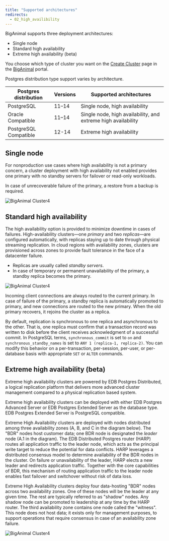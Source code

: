 ```yaml
---
title: "Supported architectures"
redirects:
  - 02_high_availibility
---
```


BigAnimal supports three deployment architectures: 
- Single node
- Standard high availability
- Extreme high availability (beta)

You choose which type of cluster you want on the [Create Cluster](https://portal.biganimal.com/create-cluster) page in the [BigAnimal](https://portal.biganimal.com) portal.  

Postgres distribution type support varies by architecture.

| Postgres distribution        | Versions     | Supported architectures                                       |
| ---------------------------- | ------------ | ------------------------------------------------------------- |
| PostgreSQL                   | 11–14        | Single node, high availability                                |
| Oracle Compatible            | 11–14        | Single node, high availability, and extreme high availability |
| PostgreSQL Compatible        | 12-14        | Extreme high availability                                     |

## Single node

For nonproduction use cases where high availability is not a primary concern, a cluster deployment with high availability not enabled provides one primary with no standby servers for failover or read-only workloads. 

In case of unrecoverable failure of the primary, a restore from a backup is required. 

![*BigAnimal Cluster4*](images/Single-Node-Diagram-2x.png)

## Standard high availability

The high availability option is provided to minimize downtime in cases of failures. High-availability clusters—one *primary* and two *replicas*—are configured automatically, with replicas staying up to date through physical streaming replication. In cloud regions with availability zones, clusters are provisioned across zones to provide fault tolerance in the face of a datacenter failure.

-   Replicas are usually called *standby servers*. 
-   In case of temporary or permanent unavailability of the primary, a standby replica becomes the primary.

![*BigAnimal Cluster4*](images/HA-diagram-2x.png)

Incoming client connections are always routed to the current primary. In case of failure of the primary, a standby replica is automatically promoted to primary, and new connections are routed to the new primary. When the old primary recovers, it rejoins the cluster as a replica.

By default, replication is synchronous to one replica and asynchronous to the other. That is, one replica must confirm that a transaction record was written to disk before the client receives acknowledgment of a successful commit. In PostgreSQL terms, `synchronous_commit` is set to `on` and `synchronous_standby_names` is set to `ANY 1 (replica-1, replica-2)`. You can modify this behavior on a per-transaction, per-session, per-user, or per-database basis with appropriate `SET` or `ALTER` commands.

## Extreme high availability (beta)

Extreme high availability clusters are powered by EDB Postgres Distributed, a logical replication platform that delivers more advanced cluster management compared to a physical replication based system. 

Extreme high availability clusters can be deployed with either EDB Postgres Advanced Server or EDB Postgres Extended Server as the database type. EDB Postgres Extended Server is PostgreSQL compatible. 

Extreme High Availability clusters are deployed with nodes distributed among three availability zones (A, B, and C in the diagram below). The "BDR" nodes host customer data; one BDR node is designated the *leader* node (A.1 in the diagram). The EDB Distributed Postgres router (HARP) routes all application traffic to the leader node, which acts as the principal write target to reduce the potential for data conflicts. HARP leverages a distributed consensus model to determine availability of the BDR nodes in the cluster. On failure or unavailability of the leader, HARP elects a new leader and redirects application traffic. Together with the core capabilities of BDR, this mechanism of routing application traffic to the leader node enables fast failover and switchover without risk of data loss. 

Extreme High Availability clusters deploy four data-hosting "BDR" nodes across two availability zones. One of these nodes will be the leader at any given time. The rest are typically referred to as "shadow" nodes. Any shadow node can be promoted to leadership at any time by the HARP router. The third availability zone contains one node called the "witness". This node does not host data; it exists only for management purposes, to support operations that require consensus in case of an availability zone failure.


![*BigAnimal Cluster4*](images/Extreme-HA-Diagram-2x.png)
